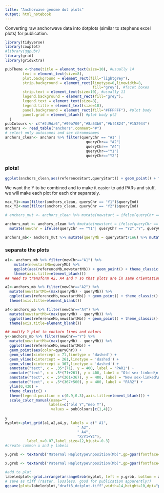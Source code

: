```yaml
---
title: "Anchorwave genome dot plots"
output: html_notebook
---
```


Converting raw anchorwave data into dotplots (similar to stephens excel plots) for publication.

```r
library(tidyverse)
library(cowplot)
#library(ggpubr)
library(grid)
library(gridExtra)

pubTheme <-theme(title = element_text(size=10), #usually 14
        text = element_text(size=8),
        plot.background = element_rect(fill="lightgrey"),
        strip.background = element_rect(linetype=0,linewidth=8,
                                        fill="grey"), #facet boxes
        strip.text = element_text(size=10), #usually 11
        legend.background = element_rect(fill="grey"),
        legend.text = element_text(size=8),
        legend.title = element_text(size=10),
        panel.background = element_rect(fill="#FFFFFF"), #plot body
        panel.grid = element_blank() #plot body pt2
  )
pubColours <- c("#2d9da6","#99b700","#8a53b6","#bf4824","#152944")
anchors <- read_table("anchors",comment="#")
# select only autosomes and sex chromosomes
anchors_clean<- anchors %>% filter(queryChr == "A1" | 
                                     queryChr== "A2"|
                                     queryChr== "A4"|
                                     queryChr=="Y1"|
                                     queryChr=="Y2")
```
### plots!
```r
ggplot(anchors_clean,aes(referenceStart,queryStart)) + geom_point() + facet_wrap(~queryChr)
```
We want the Y to be combined and to make it easier to add PARs and stuff, we will make each plot for each chr separately.
```r
max_Y1<-max(filter(anchors_clean, queryChr == "Y1")$queryEnd)
max_Y2<-max(filter(anchors_clean, queryChr == "Y2")$queryEnd)

# anchors_mut <- anchors_clean %>% mutate(newstart = ifelse(queryChr == "Y2",(queryStart+max_Y1), queryStart)) %>% mutate(newChr = ifelse(queryChr == "Y1"| queryChr == "Y2","Y", queryChr)) #%>% mutate(.,queryMb = newstart/1e6) %>% mutate(.,referenceMb = referenceStart/1e6)

anchors_mut <- anchors_clean %>% #mutate(newstart = ifelse(queryChr == "Y1",(queryStart+max_Y2), queryStart)) 
  mutate(newChr = ifelse(queryChr == "Y1"| queryChr == "Y2","Y", queryChr))

anchors_mb<- anchors_mut %>% mutate(queryMb = queryStart/1e6) %>% mutate(referenceMb = referenceStart/1e6)


```

### separate the plots

```r
a1<- anchors_mb %>% filter(newChr=="A1") %>% 
    mutate(newstartMb=queryMb) %>%
    ggplot(aes(referenceMb,newstartMb)) + geom_point() + theme_classic()+
    theme(axis.title=element_blank())
## need to transform A2, A4 and Y so that plots are in same orientation

a2<-anchors_mb %>% filter(newChr=="A2") %>%
  mutate(newstartMb=(max(queryMb) - queryMb)) %>%
  ggplot(aes(referenceMb,newstartMb)) + geom_point() + theme_classic()
  theme(axis.title=element_blank())

a4<-anchors_mb %>% filter(newChr=="A4") %>%
  mutate(newstartMb=(max(queryMb) - queryMb)) %>%
  ggplot(aes(referenceMb,newstartMb)) + geom_point() + theme_classic() +
  theme(axis.title=element_blank())

## modify Y plot to contain lines and colors
y<-anchors_mb %>% filter(newChr=="Y") %>%
  mutate(newstartMb=(max(queryMb) - queryMb)) %>%
  ggplot(aes(referenceMb,newstartMb)) + 
  geom_point(aes(color=queryChr)) + 
  geom_vline(xintercept = 71,linetype = 'dashed') +
  geom_vline(xintercept = 261,linetype = 'dashed') +
  geom_vline(xintercept = 367,linetype = 'dashed') +
  annotate("text", x = .35*(71), y = 400, label = "PAR1") +
  annotate("text", x = .5*(71+261), y = 400, label = "Old sex-linked\n region") +
  annotate("text", x = .5*(261+367), y = 400, label = "New sex-linked\n region") +
  annotate("text", x = .5*(367+500), y = 400, label = "PAR2") +
  ylim(0,430) +
  theme_classic() +
  theme(legend.position = c(0.9,0.3),axis.title=element_blank()) +
  scale_color_manual(name="",
                    labels=c("old Y","neo Y"),
                     values = pubColours[c(1,4)])
  
y
myplot<-plot_grid(a1,a2,a4,y, labels = c(" A1",
                                 " A2",
                                 " A4",
                                 "X/Y1+Y2"), 
          label_x=0.07,label_size=12,hjust=-0.3)
#create common x and y labels

y.grob <- textGrob("Maternal Haplotype\nposition(Mb)",gp=gpar(fontface="bold", fontsize=12), rot=90)

x.grob <- textGrob("Paternal Haplotype\nposition(Mb)",gp=gpar(fontface="bold", fontsize=12))

#add to plot
labeledplot<-grid.arrange(arrangeGrob(myplot, left = y.grob, bottom = x.grob))
# save as tiff (raster, lossless, good for publication apparently?)
ggsave(plot=labeledplot,"draft3_dotplot.tiff",width=14,height=10,dpi="print",device="tiff")
```



